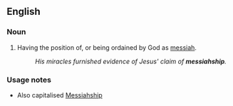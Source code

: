 {{also|Messiahship}}
==English==

===Noun===
{{en-noun}}

# Having the position of, or being ordained by God as [[messiah]].
#: ''His miracles furnished evidence of Jesus' claim of '''messiahship'''.''

===Usage notes===
* Also capitalised [[Messiahship]]